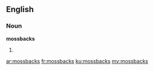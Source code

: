 ==English==
===Noun===
'''mossbacks'''

#{{plural of|mossback}}

[[ar:mossbacks]]
[[fr:mossbacks]]
[[ku:mossbacks]]
[[my:mossbacks]]